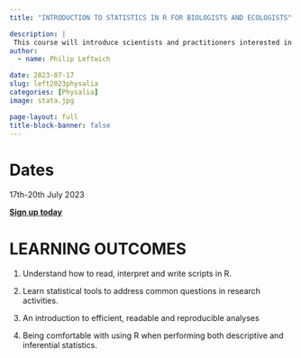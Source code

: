 ```yaml
---
title: "INTRODUCTION TO STATISTICS IN R FOR BIOLOGISTS AND ECOLOGISTS"

description: |
 This course will introduce scientists and practitioners interested in applying statistical approaches in their daily routine using R as a working environment. Participants will be introduced into the mysteries of R and R Studio while learning how to perform common statistical analyses. After a short introduction on R and its principles, the focus will be on questions that could be addressed using common statistical analyses, both for descriptive statistics and for statistical inference.
author:
  - name: Philip Leftwich

date: 2023-07-17
slug: left2023physalia
categories: [Physalia]
image: stata.jpg

page-layout: full
title-block-banner: false
---
```


# Dates

17th-20th July 2023

[**Sign up today**](https://www.physalia-courses.org/courses-workshops/course13/)

# LEARNING OUTCOMES

1. Understand how to read, interpret and write scripts in R.

2. Learn statistical tools to address common questions in research activities.

3. An introduction to efficient, readable and reproducible analyses

4. Being comfortable with using R when performing both descriptive and inferential statistics.

 



